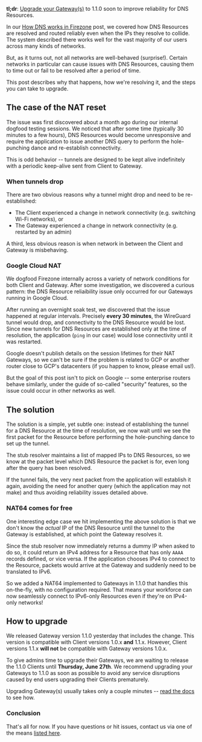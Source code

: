**tl;dr**: [Upgrade your Gateway(s)](#how-to-upgrade) to 1.1.0 soon to improve
reliability for DNS Resources.

In our [How DNS works in Firezone](/blog/how-dns-works-in-firezone) post, we
covered how DNS Resources are resolved and routed reliably even when the IPs
they resolve to collide. The system described there works well for the vast
majority of our users across many kinds of networks.

But, as it turns out, not all networks are well-behaved (surprise!). Certain
networks in particular can cause issues with DNS Resources, causing them to time
out or fail to be resolved after a period of time.

This post describes why that happens, how we're resolving it, and the steps you
can take to upgrade.

## The case of the NAT reset

The issue was first discovered about a month ago during our internal dogfood
testing sessions. We noticed that after some time (typically 30 minutes to a few
hours), DNS Resources would become unresponsive and require the application to
issue another DNS query to perform the hole-punching dance and re-establish
connectivity.

This is odd behavior -- tunnels are designed to be kept alive indefinitely with
a periodic keep-alive sent from Client to Gateway.

### When tunnels drop

There are two obvious reasons why a tunnel might drop and need to be
re-established:

- The Client experienced a change in network connectivity (e.g. switching Wi-Fi
  networks), or
- The Gateway experienced a change in network connectivity (e.g. restarted by an
  admin)

A third, less obvious reason is when network in between the Client and Gateway
is misbehaving.

### Google Cloud NAT

We dogfood Firezone internally across a variety of network conditions for both
Client and Gateway. After some investigation, we discovered a curious pattern:
the DNS Resource reliaibility issue only occurred for our Gateways running in
Google Cloud.

After running an overnight soak test, we discovered that the issue happened at
regular intervals. Precisely **every 30 minutes**, the WireGuard tunnel would
drop, and connectivity to the DNS Resource would be lost. Since new tunnels for
DNS Resources are established only at the time of resolution, the application
(`ping` in our case) would lose connectivity until it was restarted.

Google doesn't publish details on the session lifetimes for their NAT Gateways,
so we can't be sure if the problem is related to GCP or another router close to
GCP's datacenters (if you happen to know, please email us!).

But the goal of this post isn't to pick on Google -- some enterprise routers
behave similarly, under the guide of so-called "security" features, so the issue
could occur in other networks as well.

## The solution

The solution is a simple, yet subtle one: instead of establishing the tunnel for
a DNS Resource at the time of resolution, we now wait until we see the first
packet for the Resource before performing the hole-punching dance to set up the
tunnel.

The stub resolver maintains a list of mapped IPs to DNS Resources, so we know at
the packet level which DNS Resource the packet is for, even long after the query
has been resolved.

If the tunnel fails, the very next packet from the application will establish it
again, avoiding the need for another query (which the application may not make)
and thus avoiding reliability issues detailed above.

### NAT64 comes for free

One interesting edge case we hit implementing the above solution is that we
don't know the _actual_ IP of the DNS Resource until the tunnel to the Gateway
is established, at which point the Gateway resolves it.

Since the stub resolver now immediately returns a dummy IP when asked to do so,
it could return an IPv4 address for a Resource that has only `AAAA` records
defined, or vice versa. If the application chooses IPv4 to connect to the
Resource, packets would arrive at the Gateway and suddenly need to be translated
to IPv6.

So we added a NAT64 implemented to Gateways in 1.1.0 that handles this
on-the-fly, with no configuration required. That means your workforce can now
seamlessly connect to IPv6-only Resources even if they're on IPv4-only networks!

## How to upgrade

We released Gateway version 1.1.0 yesterday that includes the change. This
version is compatible with Client versions 1.0.x **and** 1.1.x. However, Client
versions 1.1.x **will not** be compatible with Gateway versions 1.0.x.

To give admins time to upgrade their Gateways, we are waiting to release the
1.1.0 Clients until **Thursday, June 27th**. We recommend upgrading your
Gateways to 1.1.0 as soon as possible to avoid any service disruptions caused by
end users upgrading their Clients prematurely.

Upgrading Gateway(s) usually takes only a couple minutes --
[read the docs](/kb/administer/upgrading) to see how.

### Conclusion

That's all for now. If you have questions or hit issues, contact us via one of
the means [listed here](/support).
